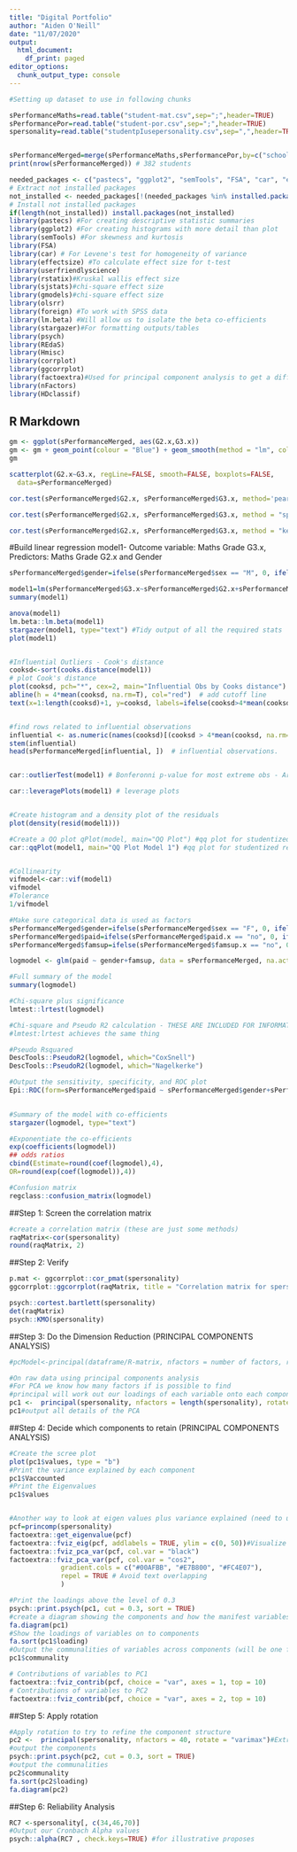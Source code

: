 ```yaml
---
title: "Digital Portfolio"
author: "Aiden O'Neill"
date: "11/07/2020"
output:
  html_document:
    df_print: paged
editor_options:
  chunk_output_type: console
---
```


```r
#Setting up dataset to use in following chunks

sPerformanceMaths=read.table("student-mat.csv",sep=";",header=TRUE)
sPerformancePor=read.table("student-por.csv",sep=";",header=TRUE)
spersonality=read.table("studentpIusepersonality.csv",sep=",",header=TRUE)


sPerformanceMerged=merge(sPerformanceMaths,sPerformancePor,by=c("school","sex","age","address","famsize","Pstatus","Medu","Fedu","Mjob","Fjob","reason","nursery","internet"))
print(nrow(sPerformanceMerged)) # 382 students

needed_packages <- c("pastecs", "ggplot2", "semTools", "FSA", "car", "effectsize", "userfriendlyscience", "rstatix", "sjstats", "gmodels","stargazer","lm.beta","foreign","olsrr", "psych",  "REdaS", "Hmisc", "corrplot", "ggcorrplot", "factoextra",  "nFactors", "HDclassif")                                    
# Extract not installed packages
not_installed <- needed_packages[!(needed_packages %in% installed.packages()[ , "Package"])]    
# Install not installed packages
if(length(not_installed)) install.packages(not_installed)                            
library(pastecs) #For creating descriptive statistic summaries
library(ggplot2) #For creating histograms with more detail than plot
library(semTools) #For skewness and kurtosis
library(FSA)
library(car) # For Levene's test for homogeneity of variance 
library(effectsize) #To calculate effect size for t-test
library(userfriendlyscience)
library(rstatix)#Kruskal wallis effect size
library(sjstats)#chi-square effect size
library(gmodels)#chi-square effect size
library(olsrr)
library(foreign) #To work with SPSS data
library(lm.beta) #Will allow us to isolate the beta co-efficients
library(stargazer)#For formatting outputs/tables
library(psych)
library(REdaS)
library(Hmisc)
library(corrplot)
library(ggcorrplot)
library(factoextra)#Used for principal component analysis to get a different view of eigenvalues
library(nFactors)
library(HDclassif)

```

## R Markdown

```r
gm <- ggplot(sPerformanceMerged, aes(G2.x,G3.x))
gm <- gm + geom_point(colour = "Blue") + geom_smooth(method = "lm", colour = "Blue", se = F)
gm

scatterplot(G2.x~G3.x, regLine=FALSE, smooth=FALSE, boxplots=FALSE, 
  data=sPerformanceMerged)

cor.test(sPerformanceMerged$G2.x, sPerformanceMerged$G3.x, method='pearson')

cor.test(sPerformanceMerged$G2.x, sPerformanceMerged$G3.x, method = "spearman")

cor.test(sPerformanceMerged$G2.x, sPerformanceMerged$G3.x, method = "kendall")

```

#Build linear regression model1- Outcome variable: Maths Grade G3.x, Predictors: Maths Grade G2.x and Gender

```r
sPerformanceMerged$gender=ifelse(sPerformanceMerged$sex == "M", 0, ifelse(sPerformanceMerged$sex == "F", 1, NA))

model1=lm(sPerformanceMerged$G3.x~sPerformanceMerged$G2.x+sPerformanceMerged$gender)
summary(model1)

anova(model1)
lm.beta::lm.beta(model1)
stargazer(model1, type="text") #Tidy output of all the required stats
plot(model1)


#Influential Outliers - Cook's distance
cooksd<-sort(cooks.distance(model1))
# plot Cook's distance
plot(cooksd, pch="*", cex=2, main="Influential Obs by Cooks distance")  
abline(h = 4*mean(cooksd, na.rm=T), col="red")  # add cutoff line
text(x=1:length(cooksd)+1, y=cooksd, labels=ifelse(cooksd>4*mean(cooksd, na.rm=T),names(cooksd),""), col="red")  # add labels


#find rows related to influential observations
influential <- as.numeric(names(cooksd)[(cooksd > 4*mean(cooksd, na.rm=T))])  # influential row numbers
stem(influential)
head(sPerformanceMerged[influential, ])  # influential observations.


car::outlierTest(model1) # Bonferonni p-value for most extreme obs - Are there any cases where the outcome variable has an unusual variable for its predictor values?

car::leveragePlots(model1) # leverage plots


#Create histogram and a density plot of the residuals
plot(density(resid(model1))) 

#Create a QQ plot qPlot(model, main="QQ Plot") #qq plot for studentized resid 
car::qqPlot(model1, main="QQ Plot Model 1") #qq plot for studentized resid


#Collinearity
vifmodel<-car::vif(model1)
vifmodel
#Tolerance
1/vifmodel

```

```r
#Make sure categorical data is used as factors
sPerformanceMerged$gender=ifelse(sPerformanceMerged$sex == "F", 0, ifelse(sPerformanceMerged$sex == "M", 1, NA))
sPerformanceMerged$paid=ifelse(sPerformanceMerged$paid.x == "no", 0, ifelse(sPerformanceMerged$paid.x == "yes", 1, NA))
sPerformanceMerged$famsup=ifelse(sPerformanceMerged$famsup.x == "no", 0, ifelse(sPerformanceMerged$famsup.x == "yes", 1, NA))

logmodel <- glm(paid ~ gender+famsup, data = sPerformanceMerged, na.action = na.exclude, family = binomial(link=logit))

#Full summary of the model
summary(logmodel)

#Chi-square plus significance
lmtest::lrtest(logmodel)

#Chi-square and Pseudo R2 calculation - THESE ARE INCLUDED FOR INFORMATION ONLY
#lmtest:lrtest achieves the same thing

#Pseudo Rsquared 
DescTools::PseudoR2(logmodel, which="CoxSnell")
DescTools::PseudoR2(logmodel, which="Nagelkerke")

#Output the sensitivity, specificity, and ROC plot
Epi::ROC(form=sPerformanceMerged$paid ~ sPerformanceMerged$gender+sPerformanceMerged$famsup, plot="ROC")
                      

#Summary of the model with co-efficients
stargazer(logmodel, type="text")
```

```r
#Exponentiate the co-efficients
exp(coefficients(logmodel))
## odds ratios 
cbind(Estimate=round(coef(logmodel),4),
OR=round(exp(coef(logmodel)),4))

#Confusion matrix
regclass::confusion_matrix(logmodel)

```


##Step 1: Screen the correlation matrix
```r
#create a correlation matrix (these are just some methods)
raqMatrix<-cor(spersonality)
round(raqMatrix, 2)
```

##Step 2: Verify
```r
p.mat <- ggcorrplot::cor_pmat(spersonality)
ggcorrplot::ggcorrplot(raqMatrix, title = "Correlation matrix for spersonality data")

psych::cortest.bartlett(spersonality)
det(raqMatrix)
psych::KMO(spersonality)
```

##Step 3: Do the Dimension Reduction  (PRINCIPAL COMPONENTS ANALYSIS)

```r
#pcModel<-principal(dataframe/R-matrix, nfactors = number of factors, rotate = "method of rotation", scores = TRUE)

#On raw data using principal components analysis
#For PCA we know how many factors if is possible to find
#principal will work out our loadings of each variable onto each component, the proportion each component explained and the cumulative proportion of variance explained 
pc1 <-  principal(spersonality, nfactors = length(spersonality), rotate = "none")
pc1#output all details of the PCA
```

##Step 4: Decide which components to retain (PRINCIPAL COMPONENTS ANALYSIS)
```r
#Create the scree plot
plot(pc1$values, type = "b") 
#Print the variance explained by each component
pc1$Vaccounted 
#Print the Eigenvalues
pc1$values


#Another way to look at eigen values plus variance explained (need to use princomp function of PCA to get right class for use with factoextra functions)
pcf=princomp(spersonality)
factoextra::get_eigenvalue(pcf)
factoextra::fviz_eig(pcf, addlabels = TRUE, ylim = c(0, 50))#Visualize the Eigenvalues
factoextra::fviz_pca_var(pcf, col.var = "black")
factoextra::fviz_pca_var(pcf, col.var = "cos2",
             gradient.cols = c("#00AFBB", "#E7B800", "#FC4E07"), 
             repel = TRUE # Avoid text overlapping
             )

#Print the loadings above the level of 0.3
psych::print.psych(pc1, cut = 0.3, sort = TRUE)
#create a diagram showing the components and how the manifest variables load
fa.diagram(pc1) 
#Show the loadings of variables on to components
fa.sort(pc1$loading)
#Output the communalities of variables across components (will be one for PCA since all the variance is used)
pc1$communality 

# Contributions of variables to PC1
factoextra::fviz_contrib(pcf, choice = "var", axes = 1, top = 10)
# Contributions of variables to PC2
factoextra::fviz_contrib(pcf, choice = "var", axes = 2, top = 10)
```

##Step 5: Apply rotation
```r
#Apply rotation to try to refine the component structure
pc2 <-  principal(spersonality, nfactors = 40, rotate = "varimax")#Extracting 7 factors
#output the components
psych::print.psych(pc2, cut = 0.3, sort = TRUE)
#output the communalities
pc2$communality
fa.sort(pc2$loading)
fa.diagram(pc2) 

```

##Step 6: Reliability Analysis
```r
RC7 <-spersonality[, c(34,46,70)]
#Output our Cronbach Alpha values
psych::alpha(RC7 , check.keys=TRUE) #for illustrative proposes

```

